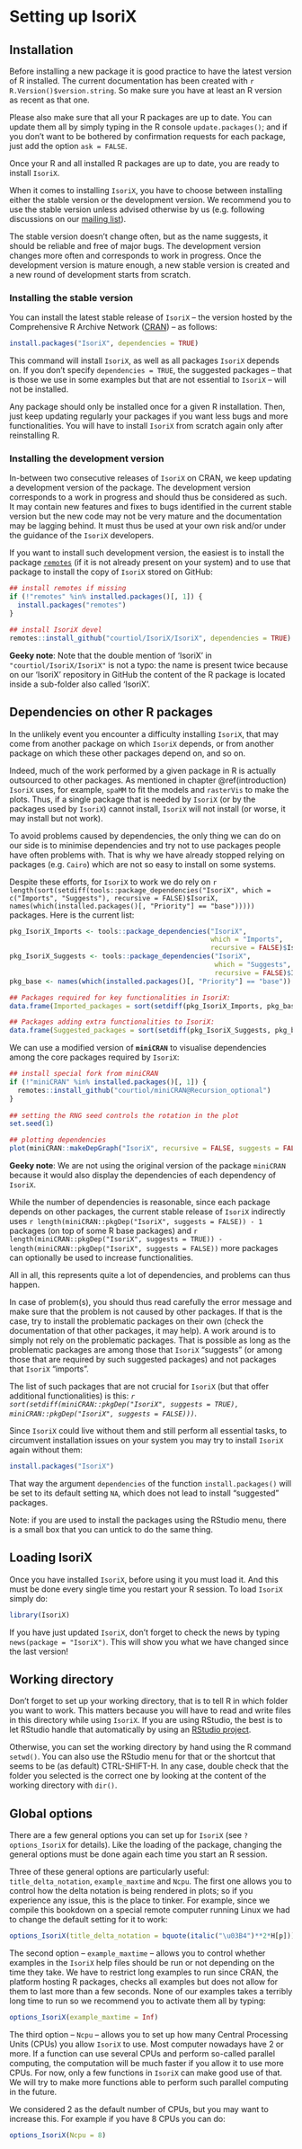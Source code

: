 # Setting up IsoriX

## Installation

Before installing a new package it is good practice to have the latest version of R installed.
The current documentation has been created with `r R.Version()$version.string`.
So make sure you have at least an R version as recent as that one.

Please also make sure that all your R packages are up to date.
You can update them all by simply typing in the R console `update.packages()`; and if you don't want to be bothered by confirmation requests for each package, just add the option `ask = FALSE`.

Once your R and all installed R packages are up to date, you are ready to install `IsoriX`.

When it comes to installing `IsoriX`, you have to choose between installing either the stable version or the development version.
We recommend you to use the stable version unless advised otherwise by us (e.g. following discussions on our [mailing list](https://groups.google.com/g/IsoriX)).

The stable version doesn’t change often, but as the name suggests, it should be reliable and free of major bugs.
The development version changes more often and corresponds to work in progress.
Once the development version is mature enough, a new stable version is created and a new round of development starts from scratch.

### Installing the stable version

You can install the latest stable release of `IsoriX` -- the version hosted by the Comprehensive R Archive Network ([CRAN](https://CRAN.R-project.org/package=IsoriX)) -- as follows:

```r
install.packages("IsoriX", dependencies = TRUE)
```

This command will install `IsoriX`, as well as all packages `IsoriX` depends on.
If you don't specify `dependencies = TRUE`, the suggested packages -- that is those we use in some examples but that are not essential to `IsoriX` -- will not be installed.

Any package should only be installed once for a given R installation.
Then, just keep updating regularly your packages if you want less bugs and more functionalities.
You will have to install `IsoriX` from scratch again only after reinstalling R.

### Installing the development version

In-between two consecutive releases of `IsoriX` on CRAN, we keep updating a development version of the package.
The development version corresponds to a work in progress and should thus be considered as such.
It may contain new features and fixes to bugs identified in the current stable version but the new code may not be very mature and the documentation may be lagging behind.
It must thus be used at your own risk and/or under the guidance of the `IsoriX` developers.

If you want to install such development version, the easiest is to install the package [`remotes`](https://remotes.r-lib.org/) (if it is not already present on your system) and to use that package to install the copy of `IsoriX` stored on GitHub:

```r
## install remotes if missing
if (!"remotes" %in% installed.packages()[, 1]) {
  install.packages("remotes")
}

## install IsoriX devel
remotes::install_github("courtiol/IsoriX/IsoriX", dependencies = TRUE)
```

::: rmdnote
**Geeky note**: Note that the double mention of 'IsoriX' in `"courtiol/IsoriX/IsoriX"` is not a typo: the name is present twice because on our 'IsoriX' repository in GitHub the content of the R package is located inside a sub-folder also called 'IsoriX'.
:::

## Dependencies on other R packages

In the unlikely event you encounter a difficulty installing `IsoriX`, that may come from another package on which `IsoriX` depends, or from another package on which these other packages depend on, and so on.

Indeed, much of the work performed by a given package in R is actually outsourced to other packages.
As mentioned in chapter \@ref(introduction) `IsoriX` uses, for example, `spaMM` to fit the models and `rasterVis` to make the plots.
Thus, if a single package that is needed by `IsoriX` (or by the packages used by `IsoriX`) cannot install, `IsoriX` will not install (or worse, it may install but not work).

To avoid problems caused by dependencies, the only thing we can do on our side is to minimise dependencies and try not to use packages people have often problems with.
That is why we have already stopped relying on packages (e.g. `Cairo`) which are not so easy to install on some systems.

Despite these efforts, for `IsoriX` to work we do rely on `r length(sort(setdiff(tools::package_dependencies("IsoriX", which = c("Imports", "Suggests"), recursive = FALSE)$IsoriX, names(which(installed.packages()[, "Priority"] == "base")))))` packages.
Here is the current list:

```r
pkg_IsoriX_Imports <- tools::package_dependencies("IsoriX",
                                                  which = "Imports",
                                                  recursive = FALSE)$IsoriX
pkg_IsoriX_Suggests <- tools::package_dependencies("IsoriX",
                                                   which = "Suggests",
                                                   recursive = FALSE)$IsoriX
pkg_base <- names(which(installed.packages()[, "Priority"] == "base"))

## Packages required for key functionalities in IsoriX:
data.frame(Imported_packages = sort(setdiff(pkg_IsoriX_Imports, pkg_base)))

## Packages adding extra functionalities to IsoriX:
data.frame(Suggested_packages = sort(setdiff(pkg_IsoriX_Suggests, pkg_base)))
```

We can use a modified version of **`miniCRAN`** to visualise dependencies among the core packages required by `IsoriX`:

```r
## install special fork from miniCRAN
if (!"miniCRAN" %in% installed.packages()[, 1]) {
  remotes::install_github("courtiol/miniCRAN@Recursion_optional")
}
  
## setting the RNG seed controls the rotation in the plot
set.seed(1)

## plotting dependencies
plot(miniCRAN::makeDepGraph("IsoriX", recursive = FALSE, suggests = FALSE))
```

::: rmdnote
**Geeky note**: We are not using the original version of the package `miniCRAN` because it would also display the dependencies of each dependency of `IsoriX`.
:::

While the number of dependencies is reasonable, since each package depends on other packages, the current stable release of `IsoriX` indirectly uses `r length(miniCRAN::pkgDep("IsoriX", suggests = FALSE)) - 1` packages (on top of some R base packages) and `r length(miniCRAN::pkgDep("IsoriX", suggests = TRUE)) - length(miniCRAN::pkgDep("IsoriX", suggests = FALSE))` more packages can optionally be used to increase functionalities.

All in all, this represents quite a lot of dependencies, and problems can thus happen.

In case of problem(s), you should thus read carefully the error message and make sure that the problem is not caused by other packages.
If that is the case, try to install the problematic packages on their own (check the documentation of that other packages, it may help).
A work around is to simply not rely on the problematic packages.
That is possible as long as the problematic packages are among those that `IsoriX` "suggests" (or among those that are required by such suggested packages) and not packages that `IsoriX` "imports".

The list of such packages that are not crucial for `IsoriX` (but that offer additional functionalities) is this: *`r sort(setdiff(miniCRAN::pkgDep("IsoriX", suggests = TRUE), miniCRAN::pkgDep("IsoriX", suggests = FALSE)))`*.

Since `IsoriX` could live without them and still perform all essential tasks, to circumvent installation issues on your system you may try to install `IsoriX` again without them:

```r
install.packages("IsoriX")
```

That way the argument `dependencies` of the function `install.packages()` will be set to its default setting `NA`, which does not lead to install "suggested" packages.

Note: if you are used to install the packages using the RStudio menu, there is a small box that you can untick to do the same thing.

## Loading IsoriX

Once you have installed `IsoriX`, before using it you must load it.
And this must be done every single time you restart your R session.
To load `IsoriX` simply do:

```r
library(IsoriX)
```

If you have just updated `IsoriX`, don't forget to check the news by typing `news(package = "IsoriX")`.
This will show you what we have changed since the last version!

## Working directory

Don't forget to set up your working directory, that is to tell R in which folder you want to work.
This matters because you will have to read and write files in this directory while using `IsoriX`.
If you are using RStudio, the best is to let RStudio handle that automatically by using an [RStudio project](https://support.rstudio.com/hc/en-us/articles/200526207-Using-RStudio-Projects).

Otherwise, you can set the working directory by hand using the R command `setwd()`.
You can also use the RStudio menu for that or the shortcut that seems to be (as default) CTRL-SHIFT-H.
In any case, double check that the folder you selected is the correct one by looking at the content of the working directory with `dir()`.

## Global options {#globaloptions}

There are a few general options you can set up for `IsoriX` (see `?options_IsoriX` for details).
Like the loading of the package, changing the general options must be done again each time you start an R session.

Three of these general options are particularly useful: `title_delta_notation`, `example_maxtime` and `Ncpu`.
The first one allows you to control how the delta notation is being rendered in plots; so if you experience any issue, this is the place to tinker.
For example, since we compile this bookdown on a special remote computer running Linux we had to change the default setting for it to work:

```r
options_IsoriX(title_delta_notation = bquote(italic("\u03B4")**2*H[p]))
```

The second option -- `example_maxtime` -- allows you to control whether examples in the `IsoriX` help files should be run or not depending on the time they take.
We have to restrict long examples to run since CRAN, the platform hosting R packages, checks all examples but does not allow for them to last more than a few seconds.
None of our examples takes a terribly long time to run so we recommend you to activate them all by typing:

```r
options_IsoriX(example_maxtime = Inf)
```

The third option -- `Ncpu` -- allows you to set up how many Central Processing Units (CPUs) you allow `IsoriX` to use.
Most computer nowadays have 2 or more.
If a function can use several CPUs and perform so-called parallel computing, the computation will be much faster if you allow it to use more CPUs.
For now, only a few functions in `IsoriX` can make good use of that.
We will try to make more functions able to perform such parallel computing in the future.

We considered 2 as the default number of CPUs, but you may want to increase this.
For example if you have 8 CPUs you can do:

```r
options_IsoriX(Ncpu = 8)
```
